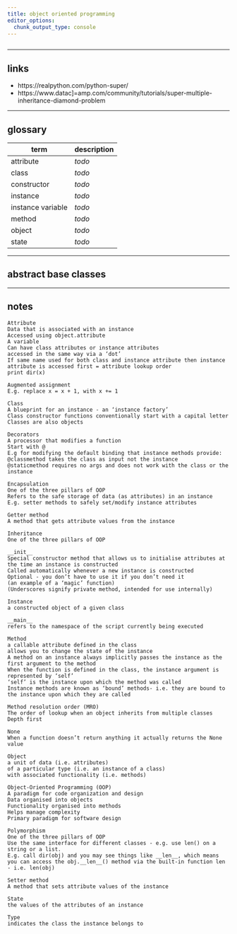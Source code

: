 ```yaml
---
title: object oriented programming
editor_options: 
  chunk_output_type: console
---
```


```r
```

*********************************************************************

## links

* https://realpython.com/python-super/  
* https://www.datac]=amp.com/community/tutorials/super-multiple-inheritance-diamond-problem  

*********************************************************************

## glossary

term | description
------------- | -------------
attribute | *todo*
class | *todo*
constructor | *todo*
instance | *todo*
instance variable | *todo*
method | *todo*
object | *todo*
state | *todo*

*********************************************************************

## abstract base classes

*********************************************************************

## notes

```
Attribute
Data that is associated with an instance
Accessed using object.attribute
A variable
Can have class attributes or instance attributes
accessed in the same way via a ‘dot’
If same name used for both class and instance attribute then instance attribute is accessed first = attribute lookup order
print dir(x)

Augmented assignment
E.g. replace x = x + 1, with x += 1

Class
A blueprint for an instance - an ‘instance factory’
Class constructor functions conventionally start with a capital letter
Classes are also objects

Decorators
A processor that modifies a function
Start with @
E.g for modifying the default binding that instance methods provide: 
@classmethod takes the class as input not the instance
@staticmethod requires no args and does not work with the class or the instance

Encapsulation
One of the three pillars of OOP
Refers to the safe storage of data (as attributes) in an instance
E.g. setter methods to safely set/modify instance attributes

Getter method
A method that gets attribute values from the instance

Inheritance
One of the three pillars of OOP

__init__
Special constructor method that allows us to initialise attributes at the time an instance is constructed
Called automatically whenever a new instance is constructed 
Optional - you don’t have to use it if you don’t need it
(an example of a ‘magic’ function)
(Underscores signify private method, intended for use internally)

Instance
a constructed object of a given class

__main__ 
refers to the namespace of the script currently being executed

Method
a callable attribute defined in the class
allows you to change the state of the instance
A method on an instance always implicitly passes the instance as the first argument to the method
When the function is defined in the class, the instance argument is represented by ‘self’
‘self’ is the instance upon which the method was called
Instance methods are known as ‘bound’ methods- i.e. they are bound to the instance upon which they are called

Method resolution order (MRO)
The order of lookup when an object inherits from multiple classes
Depth first

None
When a function doesn’t return anything it actually returns the None value

Object
a unit of data (i.e. attributes) 
of a particular type (i.e. an instance of a class) 
with associated functionality (i.e. methods)

Object-Oriented Programming (OOP)
A paradigm for code organization and design
Data organised into objects 
Functionality organised into methods
Helps manage complexity
Primary paradigm for software design

Polymorphism
One of the three pillars of OOP
Use the same interface for different classes - e.g. use len() on a string or a list.
E.g. call dir(obj) and you may see things like __len__, which means you can access the obj.__len__() method via the built-in function len - i.e. len(obj)

Setter method
A method that sets attribute values of the instance

State
the values of the attributes of an instance

Type
indicates the class the instance belongs to

```
